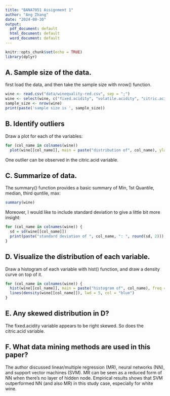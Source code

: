 ```yaml
---
title: "BANA7051 Assignment 1"
author: "Ang Zhang"
date: "2024-08-30"
output:
  pdf_document: default
  html_document: default
  word_document: default
---
```


```r
knitr::opts_chunk$set(echo = TRUE)
library(dplyr)
```

## A. Sample size of the data.

first load the data, and then take the sample size with nrow() function.

```r
wine <- read.csv("data/winequality-red.csv", sep = ";")
wine <- select(wine, c("fixed.acidity", "volatile.acidity", "citric.acid"))
sample_size <- nrow(wine)
print(paste('sample size is ', sample_size))
```

## B. Identify outliers

Draw a plot for each of the variables:

```r
for (col_name in colnames(wine))
  plot(wine[[col_name]], main = paste("distribution of", col_name), ylab = col_name)
```

One outlier can be observed in the citric.acid variable.

## C. Summarize of data.

The summary() function provides a basic summary of Min, 1st Quantile, median, third quntile, max:

```r
summary(wine)
```

Moreover, I would like to include standard deviation to give a little bit more insight:

```r
for (col_name in colnames(wine)) {
  sd = sd(wine[[col_name]])
  print(paste("standard deviation of ", col_name, ": ", round(sd, 2)))
}

```

## D. Visualize the distribution of each variable.

Draw a histogram of each variable with hist() function, and draw a density curve on top of it.

```r
for (col_name in colnames(wine)) {
  hist(wine[[col_name]], main = paste("histogram of", col_name), freq = F, xlab = col_name, ylab = "density")
  lines(density(wine[[col_name]]), lwd = 5, col = "blue")
}
```

## E. Any skewed distribution in D?

The fixed.acidity variable appears to be right skewed. So does the citric.acid variable.

## F. What data mining methods are used in this paper?

The author discussed linear/multiple regression (MR), neural networks (NN), and support vector machines (SVM). MR can be seen as a reduced form of NN when there's no layer of hidden node. Empirical results shows that SVM outperformed NN (and also MR) in this study case, especially for white wine.
